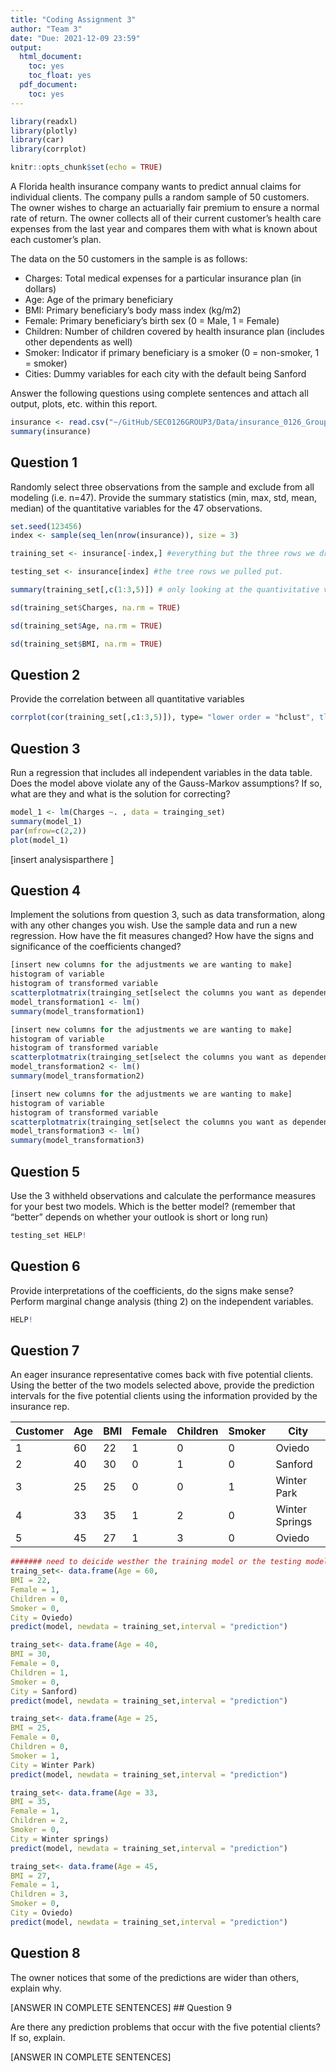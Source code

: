 ```yaml
---
title: "Coding Assignment 3"
author: "Team 3"
date: "Due: 2021-12-09 23:59"
output:
  html_document:
    toc: yes
    toc_float: yes
  pdf_document:
    toc: yes
---
```


```r
library(readxl)
library(plotly)
library(car)
library(corrplot)

knitr::opts_chunk$set(echo = TRUE)

```

A Florida health insurance company wants to predict annual claims for individual clients. The company pulls a random sample of 50 customers. The owner wishes to charge an actuarially fair premium to ensure a normal rate of return. The owner collects all of their current customer’s health care expenses from the last year and compares them with what is known about each customer’s plan. 

The data on the 50 customers in the sample is as follows:

-	Charges: Total medical expenses for a particular insurance plan (in dollars)
-	Age: Age of the primary beneficiary
-	BMI: Primary beneficiary’s body mass index (kg/m2)
-	Female: Primary beneficiary’s birth sex (0 = Male, 1 = Female)
-	Children: Number of children covered by health insurance plan (includes other dependents as well)
-	Smoker: Indicator if primary beneficiary is a smoker (0 = non-smoker, 1 = smoker)
-	Cities: Dummy variables for each city with the default being Sanford

Answer the following questions using complete sentences and attach all output, plots, etc. within this report.


```r
insurance <- read.csv("~/GitHub/SEC0126GROUP3/Data/insurance_0126_Group3.csv")
summary(insurance)
```

## Question 1

Randomly select three observations from the sample and exclude from all modeling (i.e. n=47). Provide the summary statistics (min, max, std, mean, median) of the quantitative variables for the 47 observations.

```r
set.seed(123456)
index <- sample(seq_len(nrow(insurance)), size = 3) 

training_set <- insurance[-index,] #everything but the three rows we dropped

testing_set <- insurance[index] #the tree rows we pulled put. 

summary(training_set[,c(1:3,5)]) # only looking at the quantivitative variables and the 47 observations. 

sd(training_set$Charges, na.rm = TRUE)

sd(training_set$Age, na.rm = TRUE)

sd(training_set$BMI, na.rm = TRUE)

```



## Question 2

Provide the correlation between all quantitative variables

```r
corrplot(cor(training_set[,c1:3,5)]), type= "lower order = "hclust", tl.col = "black", tl.srt = 45, addcoef.col ="black", diag= FALSE,)

```


## Question 3

Run a regression that includes all independent variables in the data table. Does the model above violate any of the Gauss-Markov assumptions? If so, what are they and what is the solution for correcting?
```r
model_1 <- lm(Charges ~. , data = trainging_set)
summary(model_1)
par(mfrow=c(2,2))
plot(model_1)

```
[insert analysisparthere ]

## Question 4

Implement the solutions from question 3, such as data transformation, along with any other changes you wish. Use the sample data and run a new regression. How have the fit measures changed? How have the signs and significance of the coefficients changed?

```r
[insert new columns for the adjustments we are wanting to make] 
histogram of variable 
histogram of transformed variable
scatterplotmatrix(trainging_set[select the columns you want as dependent first , then all the others needed)])
model_transformation1 <- lm()
summary(model_transformation1)
```

```r
[insert new columns for the adjustments we are wanting to make] 
histogram of variable 
histogram of transformed variable
scatterplotmatrix(trainging_set[select the columns you want as dependent first , then all the others needed)])
model_transformation2 <- lm()
summary(model_transformation2)
```
```r
[insert new columns for the adjustments we are wanting to make] 
histogram of variable 
histogram of transformed variable
scatterplotmatrix(trainging_set[select the columns you want as dependent first , then all the others needed)])
model_transformation3 <- lm()
summary(model_transformation3)
```
## Question 5

Use the 3 withheld observations and calculate the performance measures for your best two models. Which is the better model? (remember that "better" depends on whether your outlook is short or long run)

```r
testing_set HELP! 
```


## Question 6

Provide interpretations of the coefficients, do the signs make sense? Perform marginal change analysis (thing 2) on the independent variables.

```r
HELP! 
```

## Question 7

An eager insurance representative comes back with five potential clients. Using the better of the two models selected above, provide the prediction intervals for the five potential clients using the information provided by the insurance rep.

| Customer | Age | BMI | Female | Children | Smoker | City           |
| -------- | --- | --- | ------ | -------- | ------ | -------------- | 
| 1        | 60  | 22  | 1      | 0        | 0      | Oviedo         |
| 2        | 40  | 30  | 0      | 1        | 0      | Sanford        |
| 3        | 25  | 25  | 0      | 0        | 1      | Winter Park    |
| 4        | 33  | 35  | 1      | 2        | 0      | Winter Springs |
| 5        | 45  | 27  | 1      | 3        | 0      | Oviedo         |


```r
####### need to deicide westher the training model or the testing model is best. Then adjust the the formulas to reflect...I think ######
traing_set<- data.frame(Age = 60,
BMI = 22,
Female = 1,
Children = 0,
Smoker = 0,
City = Oviedo)
predict(model, newdata = training_set,interval = "prediction")

traing_set<- data.frame(Age = 40,
BMI = 30,
Female = 0,
Children = 1,
Smoker = 0,
City = Sanford)
predict(model, newdata = training_set,interval = "prediction")

traing_set<- data.frame(Age = 25,
BMI = 25,
Female = 0,
Children = 0,
Smoker = 1,
City = Winter Park)
predict(model, newdata = training_set,interval = "prediction")

traing_set<- data.frame(Age = 33,
BMI = 35,
Female = 1,
Children = 2,
Smoker = 0,
City = Winter springs)
predict(model, newdata = training_set,interval = "prediction")

traing_set<- data.frame(Age = 45,
BMI = 27,
Female = 1,
Children = 3,
Smoker = 0,
City = Oviedo)
predict(model, newdata = training_set,interval = "prediction")

```

## Question 8

The owner notices that some of the predictions are wider than others, explain why.
 
 [ANSWER IN COMPLETE SENTENCES]
## Question 9 

Are there any prediction problems that occur with the five potential clients? If so, explain.

[ANSWER IN COMPLETE SENTENCES]

